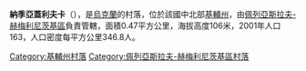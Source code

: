 {{coord|50|1|55|N|31|42|50|E|scale:30000|display=title}}

'''納季亞蓋利夫卡'''（{{lang-uk|Натягайлівка}}），是[[烏克蘭|烏克蘭]]的村落，位於該國中北部[[基輔州|基輔州]]，由[[佩列亞斯拉夫-赫梅利尼茨基區|佩列亞斯拉夫-赫梅利尼茨基區]]負責管轄，面積0.47平方公里，海拔高度106米，2001年人口163，人口密度每平方公里346.8人。

{{DEFAULTSORT:Натягайлівка}}
[[Category:基輔州村落|Category:基輔州村落]]
[[Category:佩列亞斯拉夫-赫梅利尼茨基區村落|Category:佩列亞斯拉夫-赫梅利尼茨基區村落]]


{{Kiev-geo-stub}}
